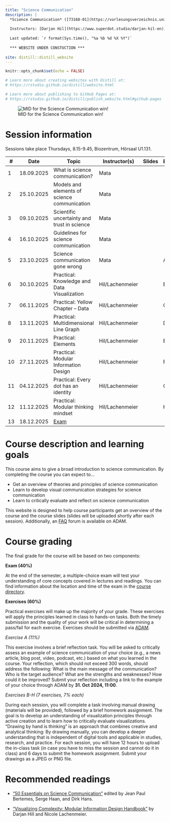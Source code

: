 ```yaml
---
title: "Science Communication"
description: |
  *Science Communication* ([73168-01](https://vorlesungsverzeichnis.unibas.ch/de/vorlesungsverzeichnis?id=293356)), HS25, University of Basel
  
  Instructors: [Darjan Hil](https://www.superdot.studio/darjan-hil-en), [Nicole Lachenmeier](https://www.superdot.studio/nicole-lachenmeier-de), and [Rui Mata](https://psychologie.unibas.ch/de/personen/rui-mata/about-me/)
  
  Last updated: `r format(Sys.time(), "%a %b %d %X %Y")`
  
  *** WEBSITE UNDER CONSTUCTION ***
  
site: distill::distill_website
---
```


```r
knitr::opts_chunk$set(echo = FALSE)

# Learn more about creating websites with Distill at:
# https://rstudio.github.io/distill/website.html

# Learn more about publishing to GitHub Pages at:
# https://rstudio.github.io/distill/publish_website.html#github-pages

```

![MID for the Science Communication win!](photos/mid.jpg)

# Session information

Sessions take place Thursdays, 8.15-9.45, Biozentrum, Hörsaal U1.131. 

::: l-body
| # | Date     | Topic                         | Instructor(s) | Slides | Exercise |
|---| ---------|-------------------------------|--------| --------| --------|
| 1 | 18.09.2025 | What is science communication? | Mata | | |
| 2 | 25.10.2025 | Models and elements of science communication | Mata | | |
| 3 | 09.10.2025 | Scientific uncertainty and trust in science | Mata | | |
| 4 | 16.10.2025 | Guidelines for science communication | Mata | | |
| 5 | 23.10.2025 | Science communication gone wrong | Mata |  | A |
| 6 | 30.10.2025 | Practical: Knowledge and Data Visualization | Hil/Lachenmeier | | B |
| 7 | 06.11.2025 | Practical: Yellow Chapter – Data | Hil/Lachenmeier | | C |
| 8 | 13.11.2025 | Practical: Multidimensional Line Graph | Hil/Lachenmeier | | D |
| 9 | 20.11.2025 | Practical: Elements | Hil/Lachenmeier | | E |
|10 | 27.11.2025 | Practical: Modular Information Design | Hil/Lachenmeier | | F |
|11 | 04.12.2025 | Practical: Every dot has an identity | Hil/Lachenmeier | | G |
|12 | 11.12.2025 | Practical: Modular thinking mindset | Hil/Lachenmeier | | H |
|13 | 18.12.2025 | [Exam](exam.html) | |
:::

# Course description and learning goals

This course aims to give a broad introduction to science communication. By completing the course you can expect to... 

- Get an overview of theories and principles of science communication
- Learn to develop visual communication strategies for science communication
- Learn to critically evaluate and reflect on science communication

This website is designed to help course participants get an overview of the course and the course slides (slides will be uploaded shortly after each session). Additionally, an [FAQ](https://adam.unibas.ch/goto_adam_crs_1787425.html) forum is available on ADAM.  

# Course grading

The final grade for the course will be based on two components:

**Exam (40%)**

At the end of the semester, a multiple-choice exam will test your understanding of core concepts covered in lectures and readings. You can find information about the location and time of the exam in the [course directory](https://vorlesungsverzeichnis.unibas.ch/de/home?id=287275).

**Exercises (60%)**

Practical exercises will make up the majority of your grade. These exercises will apply the principles learned in class to hands-on tasks. Both the timely submission and the quality of your work will be critical in determining a pass/fail for each exercise. Exercises should be submitted via [ADAM](https://adam.unibas.ch/goto_adam_crs_1787425.html).

*Exercise A (11%)*

This exercise involves a brief reflection task. You will be asked to critically assess an example of science communication of your choice (e.g., a news article, blog post, video, podcast, etc.) based on what you learned in the course. Your reflection, which should not exceed 300 words, should address the following:
What is the main message of the communication?
Who is the target audience?
What are the strengths and weaknesses?
How could it be improved?
Submit your reflection including a link to the example of your choice through ADAM by **31. Oct 2024, 11:00**.

*Exercises B-H (7 exercises, 7% each)*

During each session, you will complete a task involving manual drawing (materials will be provided), followed by a brief homework assignment. The goal is to develop an understanding of visualization principles through active creation and to learn how to critically evaluate visualizations. "Drawing by hand is thinking" is an approach that combines creative and analytical thinking: By drawing manually, you can develop a deeper understanding that is independent of digital tools and applicable in studies, research, and practice. For each session, you will have 12 hours to upload the in-class task (in case you have to miss the session and cannot do it in class) and 6 days to submit the homework assignment. Submit your drawings as a JPEG or PNG file.


# Recommended readings

- ["50 Essentials on Science Communication"](https://www.degruyter.com/document/doi/10.1515/9783110763577/html) edited by  Jean Paul Bertemes, Serge Haan, and Dirk Hans.

- ["Visualizing Complexity: Modular Information Design Handbook"](https://www.degruyter.com/document/doi/10.1515/9783035625066/html) by Darjan Hill and Nicole Lachenmeier.  
